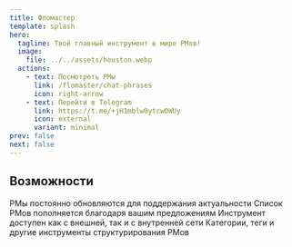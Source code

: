 ```yaml
---
title: Фломастер
template: splash
hero:
  tagline: Твой главный инструмент в мире РМов!
  image:
    file: ../../assets/houston.webp
  actions:
    - text: Посмотреть РМы
      link: /flomaster/chat-phrases
      icon: right-arrow
    - text: Перейти в Telegram
      link: https://t.me/+jH1mblw0ytcwOWUy
      icon: external
      variant: minimal
prev: false
next: false
---
```



## Возможности

<CardGrid stagger>
  <Card title="Частые обновления" icon="pencil">
    РМы постоянно обновляются для поддержания актуальности
  </Card>
  <Card title="Адаптивность" icon="add-document">
    Список РМов пополняется благодаря вашим предложениям
  </Card>
  <Card title="Доступность" icon="setting">
    Инструмент доступен как с внешней, так и с внутренней сети
  </Card>
  <Card title="Удобство" icon="open-book">
    Категории, теги и другие инструменты структурирования РМов
  </Card>
</CardGrid>
